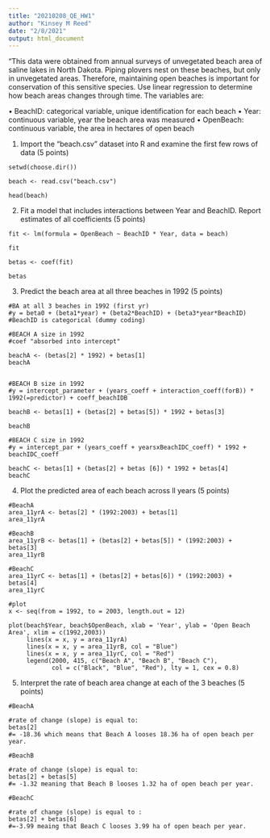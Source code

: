 ---
title: "20210208_QE_HW1"
author: "Kinsey M Reed"
date: "2/8/2021"
output: html_document
---


"This data were obtained from annual surveys of unvegetated beach area of saline lakes in North Dakota. Piping plovers nest on these beaches, but only in unvegetated areas. Therefore, maintaining open beaches is important for conservation of this sensitive species. Use linear regression to determine how beach areas changes through time. The variables are:

• BeachID: categorical variable, unique identification for each beach
• Year: continuous variable, year the beach area was measured
• OpenBeach: continuous variable, the area in hectares of open beach


1. Import the “beach.csv” dataset into R and examine the first few rows of data (5 points)

``` {q1}
setwd(choose.dir())

beach <- read.csv("beach.csv")

head(beach)

```

2. Fit a model that includes interactions between Year and BeachID. Report estimates of all coefficients
(5 points)

``` {q2}

fit <- lm(formula = OpenBeach ~ BeachID * Year, data = beach)

fit

betas <- coef(fit)

betas

```

3. Predict the beach area at all three beaches in 1992 (5 points)

``` {q3}

#BA at all 3 beaches in 1992 (first yr)
#y = beta0 + (beta1*year) + (beta2*BeachID) + (beta3*year*BeachID)
#BeachID is categorical (dummy coding) 

#BEACH A size in 1992
#coef "absorbed into intercept"

beachA <- (betas[2] * 1992) + betas[1]
beachA


#BEACH B size in 1992 
#y = intercept_parameter + (years_coeff + interaction_coeff(forB)) * 1992(=predictor) + coeff_beachIDB

beachB <- betas[1] + (betas[2] + betas[5]) * 1992 + betas[3]

beachB

#BEACH C size in 1992 
#y = intercept_par + (years_coeff + yearsxBeachIDC_coeff) * 1992 + beachIDC_coeff

beachC <- betas[1] + (betas[2] + betas [6]) * 1992 + betas[4]
beachC

```

4. Plot the predicted area of each beach across ll years (5 points)

```{q4}
#BeachA
area_11yrA <- betas[2] * (1992:2003) + betas[1]
area_11yrA

#BeachB
area_11yrB <- betas[1] + (betas[2] + betas[5]) * (1992:2003) + betas[3]
area_11yrB

#BeachC
area_11yrC <- betas[1] + (betas[2] + betas[6]) * (1992:2003) + betas[4]
area_11yrC

#plot
x <- seq(from = 1992, to = 2003, length.out = 12)

plot(beach$Year, beach$OpenBeach, xlab = 'Year', ylab = 'Open Beach Area', xlim = c(1992,2003))
     lines(x = x, y = area_11yrA)
     lines(x = x, y = area_11yrB, col = "Blue")
     lines(x = x, y = area_11yrC, col = "Red")
     legend(2000, 415, c("Beach A", "Beach B", "Beach C"),
            col = c("Black", "Blue", "Red"), lty = 1, cex = 0.8)
```


5. Interpret the rate of beach area change at each of the 3 beaches (5 points)

```{q5}
#BeachA

#rate of change (slope) is equal to:
betas[2]
#= -18.36 which means that Beach A looses 18.36 ha of open beach per year.

#BeachB

#rate of change (slope) is equal to:
betas[2] + betas[5]
#= -1.32 meaning that Beach B looses 1.32 ha of open beach per year.

#BeachC

#rate of change (slope) is equal to :
betas[2] + betas[6]
#=-3.99 meaing that Beach C looses 3.99 ha of open beach per year.    
```






